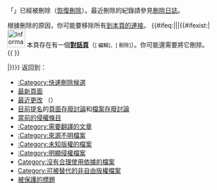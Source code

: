 「'''{{FULLPAGENAME}}'''」已經被刪除（[[Special:Undelete/{{FULLPAGENAME}}|恢復刪除]]）。最近刪除的紀錄請參見[[Special:Log/delete|刪除日誌]]。

根據刪除的原因，你可能要移除所有[[Special:Whatlinkshere/{{FULLPAGENAME}}|到本頁的連接]]。
{{#ifeq:{{FULLPAGENAME}}|{{TALKPAGENAME}}||{{#ifexist:{{TALKPAGENAME}}|
<br />
[[File:Information.svg|40px]] 本頁存在有一個'''[[{{TALKPAGENAME}}|對話頁]]'''（<small class="plainlinks">[{{MediaWiki edit talk}} 編輯]、[{{MediaWiki delete talk}} 刪除]</small>）。你可能還需要將它刪除。
<br />
{{hideH|對話頁|可能會很長}}
{{ {{TALKPAGENAME}} }}
{{hideF}}

|}}}}
返回到：
* [[:Category:快速刪除候選|:Category:快速刪除候選]]
* [[Special:Newpages|最新頁面]]
* [[Special:Recentchanges|最近更改]] （{{fullurl2|Special:Recentchanges|userExpLevel=unregistered|hideminor=1|匿名}}）
* [[:Category:存废讨论|目前提名]]的[[Wikipedia:頁面存廢討論|頁面存廢討論]]和[[Wikipedia:檔案存廢討論|檔案存廢討論]]
* [[Wikipedia:頁面存廢討論/疑似侵權#當前的疑似侵權條目|當前的侵權條目]]
* [[:Category:需要翻譯的文章|:Category:需要翻譯的文章]]
* [[:Category:來源不明檔案|:Category:來源不明檔案]]
* [[:Category:未知版權的檔案|:Category:未知版權的檔案]]
* [[:Category:明顯侵權檔案|:Category:明顯侵權檔案]]
* [[:Category:没有合理使用依据的文件|Category:沒有合理使用依據的檔案]]
* [[:Category:可被替代的非自由版权文件|Category:可被替代的非自由版權檔案]]
* [[Special:Protectedtitles|被保護的標題]]